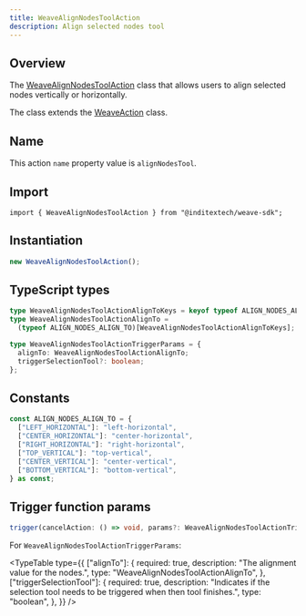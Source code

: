 ```yaml
---
title: WeaveAlignNodesToolAction
description: Align selected nodes tool
---
```



## Overview

The [WeaveAlignNodesToolAction](https://github.com/InditexTech/weavejs/blob/main/code/packages/sdk/src/actions/align-nodes-tool/align-nodes-tool.ts)
class that allows users to align selected nodes vertically or horizontally.

The class extends the [WeaveAction](/docs/sdk/api-reference/actions/action) class.

## Name

This action `name` property value is `alignNodesTool`.

## Import

```shell
import { WeaveAlignNodesToolAction } from "@inditextech/weave-sdk";
```

## Instantiation

```ts
new WeaveAlignNodesToolAction();
```

## TypeScript types

```ts
type WeaveAlignNodesToolActionAlignToKeys = keyof typeof ALIGN_NODES_ALIGN_TO;
type WeaveAlignNodesToolActionAlignTo =
  (typeof ALIGN_NODES_ALIGN_TO)[WeaveAlignNodesToolActionAlignToKeys];

type WeaveAlignNodesToolActionTriggerParams = {
  alignTo: WeaveAlignNodesToolActionAlignTo;
  triggerSelectionTool?: boolean;
};
```

## Constants

```ts
const ALIGN_NODES_ALIGN_TO = {
  ["LEFT_HORIZONTAL"]: "left-horizontal",
  ["CENTER_HORIZONTAL"]: "center-horizontal",
  ["RIGHT_HORIZONTAL"]: "right-horizontal",
  ["TOP_VERTICAL"]: "top-vertical",
  ["CENTER_VERTICAL"]: "center-vertical",
  ["BOTTOM_VERTICAL"]: "bottom-vertical",
} as const;
```

## Trigger function params

```ts
trigger(cancelAction: () => void, params?: WeaveAlignNodesToolActionTriggerParams): void;
```

For `WeaveAlignNodesToolActionTriggerParams`:

<TypeTable
  type={{
    ["alignTo"]: {
      required: true,
      description: "The alignment value for the nodes.",
      type: "WeaveAlignNodesToolActionAlignTo",
    },
    ["triggerSelectionTool"]: {
      required: true,
      description:
        "Indicates if the selection tool needs to be triggered when then tool finishes.",
      type: "boolean",
    },
  }}
/>
